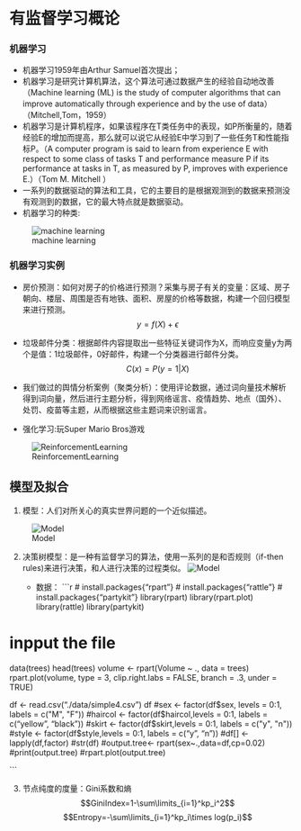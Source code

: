 
# 有监督学习概论

### 机器学习

   + 机器学习1959年由Arthur Samuel首次提出；
   + 机器学习是研究计算机算法，这个算法可通过数据产生的经验自动地改善（Machine learning (ML) is the study of computer algorithms that can improve automatically through experience and by the use of data）（Mitchell,Tom，1959）
   + 机器学习是计算机程序，如果该程序在T类任务中的表现，如P所衡量的，随着经验E的增加而提高，那么就可以说它从经验E中学习到了一些任务T和性能指标P。（A computer program is said to learn from experience E with respect to some class of tasks T and performance measure P if its performance at tasks in T, as measured by P, improves with experience E.）（Tom M. Mitchell ）
   +  一系列的数据驱动的算法和工具，它的主要目的是根据观测到的数据来预测没有观测到的数据，它的最大特点就是数据驱动。
   + 机器学习的种类:
   
![machine learning](pics/machine learning.jpg)

### 机器学习实例

  +  房价预测：如何对房子的价格进行预测？采集与房子有关的变量：区域、房子朝向、楼层、周围是否有地铁、面积、房屋的价格等数据，构建一个回归模型来进行预测。$$y=f(X)+\epsilon$$
  
  + 垃圾邮件分类：根据邮件内容提取出一些特征关键词作为X，而响应变量y为两个是值：1垃圾邮件，0好邮件，构建一个分类器进行邮件分类。$$C(x)=P(y=1|X)$$
  
  + 我们做过的舆情分析案例（聚类分析）：使用评论数据，通过词向量技术解析得到词向量，然后进行主题分析，得到网络谣言、疫情趋势、地点（国外）、处罚、疫苗等主题，从而根据这些主题词来识别谣言。
  
  + 强化学习:玩Super Mario Bros游戏
  
 ![ReinforcementLearning](pics/reinforcementLearning.png)
 
## 模型及拟合

1. 模型：人们对所关心的真实世界问题的一个近似描述。
   
![Model](pics/model.jpg)

2. 决策树模型：是一种有监督学习的算法，使用一系列的是和否规则（if-then rules)来进行决策，和人进行决策的过程类似。
![Model](pics/decisiontree.jpg)

    + 数据：
```r
# install.packages{"rpart"}
# install.packages{"rattle"}
# install.packages{"partykit"}
library(rpart)
library(rpart.plot)
library(rattle)
library(partykit)

# inpput the file
data(trees)
head(trees)
volume <- rpart(Volume ~ ., data = trees)
rpart.plot(volume, type = 3, clip.right.labs = FALSE, branch = .3, under = TRUE)

df <- read.csv("./data/simple4.csv")
df
#sex <- factor(df$sex, levels = 0:1, labels = c("M", "F"))
#haircol <- factor(df$haircol,levels = 0:1, labels = c("yellow", "black"))
#skirt <- factor(df$skirt,levels = 0:1, labels = c("y", "n"))
#style <- factor(df$style,levels = 0:1, labels = c("y", "n"))
#df[] <- lapply(df,factor)
#str(df)
#output.tree<- rpart(sex~.,data=df,cp=0.02)
#print(output.tree)
#rpart.plot(output.tree)


```
   
    
3. 节点纯度的度量：Gini系数和熵
    $$GiniIndex=1-\sum\limits_{i=1}^kp_i^2$$
    $$Entropy=-\sum\limits_{i=1}^kp_i\times log(p_i)$$

